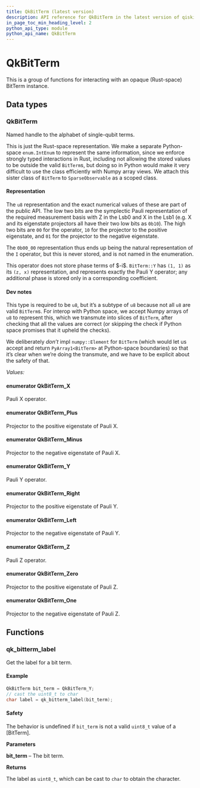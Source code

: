 ```yaml
---
title: QkBitTerm (latest version)
description: API reference for QkBitTerm in the latest version of qiskit-c
in_page_toc_min_heading_level: 2
python_api_type: module
python_api_name: QkBitTerm
---
```


# QkBitTerm

This is a group of functions for interacting with an opaque (Rust-space) BitTerm instance.

## Data types

### QkBitTerm

<Class id="QkBitTerm" signature="enum QkBitTerm">
  Named handle to the alphabet of single-qubit terms.

  This is just the Rust-space representation. We make a separate Python-space `enum.IntEnum` to represent the same information, since we enforce strongly typed interactions in Rust, including not allowing the stored values to be outside the valid `BitTerm`s, but doing so in Python would make it very difficult to use the class efficiently with Numpy array views. We attach this sister class of `BitTerm` to `SparseObservable` as a scoped class.

  <span id="qiskit_8h_1autotoc_md0" />

  #### Representation

  <span id="qiskit_8h_1autotoc_md0" />

  The `u8` representation and the exact numerical values of these are part of the public API. The low two bits are the symplectic Pauli representation of the required measurement basis with Z in the Lsb0 and X in the Lsb1 (e.g. X and its eigenstate projectors all have their two low bits as `0b10`). The high two bits are `00` for the operator, `10` for the projector to the positive eigenstate, and `01` for the projector to the negative eigenstate.

  The `0b00_00` representation thus ends up being the natural representation of the `I` operator, but this is never stored, and is not named in the enumeration.

  This operator does not store phase terms of \$-i\$. `BitTerm::Y` has `(1, 1)` as its `(z, x)` representation, and represents exactly the Pauli Y operator; any additional phase is stored only in a corresponding coefficient.

  <span id="qiskit_8h_1autotoc_md1" />

  #### Dev notes

  <span id="qiskit_8h_1autotoc_md1" />

  This type is required to be `u8`, but it’s a subtype of `u8` because not all `u8` are valid `BitTerm`s. For interop with Python space, we accept Numpy arrays of `u8` to represent this, which we transmute into slices of `BitTerm`, after checking that all the values are correct (or skipping the check if Python space promises that it upheld the checks).

  We deliberately *don’t* impl `numpy::Element` for `BitTerm` (which would let us accept and return `PyArray1<BitTerm>` at Python-space boundaries) so that it’s clear when we’re doing the transmute, and we have to be explicit about the safety of that.

  *Values:*

  #### enumerator QkBitTerm\_X

  <Attribute id="QkBitTerm_X">
    Pauli X operator.
  </Attribute>

  #### enumerator QkBitTerm\_Plus

  <Attribute id="QkBitTerm_Plus">
    Projector to the positive eigenstate of Pauli X.
  </Attribute>

  #### enumerator QkBitTerm\_Minus

  <Attribute id="QkBitTerm_Minus">
    Projector to the negative eigenstate of Pauli X.
  </Attribute>

  #### enumerator QkBitTerm\_Y

  <Attribute id="QkBitTerm_Y">
    Pauli Y operator.
  </Attribute>

  #### enumerator QkBitTerm\_Right

  <Attribute id="QkBitTerm_Right">
    Projector to the positive eigenstate of Pauli Y.
  </Attribute>

  #### enumerator QkBitTerm\_Left

  <Attribute id="QkBitTerm_Left">
    Projector to the negative eigenstate of Pauli Y.
  </Attribute>

  #### enumerator QkBitTerm\_Z

  <Attribute id="QkBitTerm_Z">
    Pauli Z operator.
  </Attribute>

  #### enumerator QkBitTerm\_Zero

  <Attribute id="QkBitTerm_Zero">
    Projector to the positive eigenstate of Pauli Z.
  </Attribute>

  #### enumerator QkBitTerm\_One

  <Attribute id="QkBitTerm_One">
    Projector to the negative eigenstate of Pauli Z.
  </Attribute>
</Class>

## Functions

### qk\_bitterm\_label

<Function id="qk_bitterm_label" signature="uint8_t qk_bitterm_label(QkBitTerm bit_term)">
  Get the label for a bit term.

  <span id="group___qk_bit_term_1autotoc_md46" />

  #### Example

  ```c
  QkBitTerm bit_term = QkBitTerm_Y;
  // cast the uint8_t to char
  char label = qk_bitterm_label(bit_term);
  ```

  <span id="group___qk_bit_term_1autotoc_md47" />

  #### Safety

  <span id="group___qk_bit_term_1autotoc_md47" />

  The behavior is undefined if `bit_term` is not a valid `uint8_t` value of a \[BitTerm].

  **Parameters**

  **bit\_term** – The bit term.

  **Returns**

  The label as `uint8_t`, which can be cast to `char` to obtain the character.
</Function>

